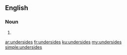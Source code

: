 ==English==

===Noun===
{{head|en|plural}}

# {{plural of|underside|lang=en|nocat=1}}

[[ar:undersides]]
[[fr:undersides]]
[[ku:undersides]]
[[my:undersides]]
[[simple:undersides]]